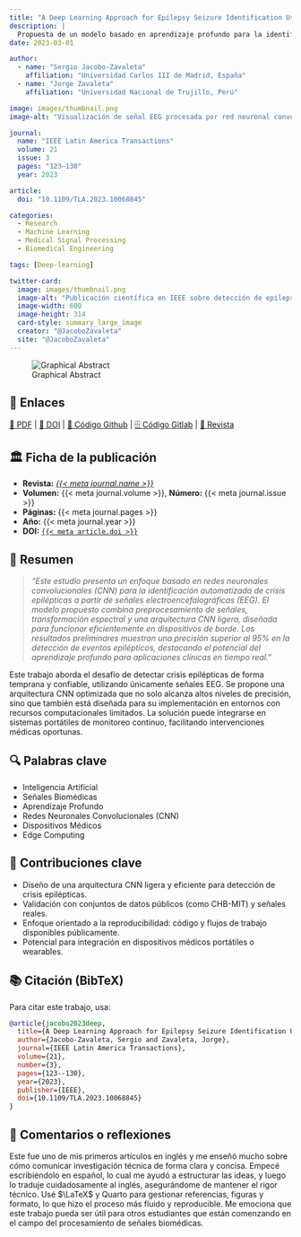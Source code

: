 ```yaml
---
title: "A Deep Learning Approach for Epilepsy Seizure Identification Using Electroencephalogram Signals: A Preliminary Study"
description: |
  Propuesta de un modelo basado en aprendizaje profundo para la identificación automatizada de crisis epilépticas a partir de señales EEG.
date: 2023-03-01

author: 
  - name: "Sergio Jacobo-Zavaleta"
    affiliation: "Universidad Carlos III de Madrid, España"
  - name: "Jorge Zavaleta"
    affiliation: "Universidad Nacional de Trujillo, Perú"

image: images/thumbnail.png
image-alt: "Visualización de señal EEG procesada por red neuronal convolucional"

journal: 
  name: "IEEE Latin America Transactions"
  volume: 21
  issue: 3
  pages: "123–130"
  year: 2023

article:
  doi: "10.1109/TLA.2023.10068845"

categories:
  - Research
  - Machine Learning
  - Medical Signal Processing
  - Biomedical Engineering

tags: [Deep-learning]

twitter-card:
  image: images/thumbnail.png
  image-alt: "Publicación científica en IEEE sobre detección de epilepsia con deep learning"
  image-width: 600
  image-height: 314
  card-style: summary_large_image
  creator: "@JacoboZavaleta"
  site: "@JacoboZavaleta"
---
```


![Graphical Abstract](images/GraphicalAbstract.png)

## 📎 Enlaces

[📄 PDF](https://doi.org/{{< meta article.doi >}}) | 
[🔗 DOI](https://doi.org/{{< meta article.doi >}}) | 
[🐙 Código Github](https://github.com/SJacoboZavaleta/IEEE_RobotGuidedNeedlePlacement) | 
[🗄️ Código Gitlab](https://gitlab.com/SJacoboZavaleta/IEEE_RobotGuidedNeedlePlacement) | 
[📖 Revista](https://ieeexplore.ieee.org/document/10068845)

## 🏛️ Ficha de la publicación

- **Revista:** [*{{< meta journal.name >}}*](https://ieeexplore.ieee.org/xpl/RecentIssue.jsp?punumber=99)
- **Volumen:** {{< meta journal.volume >}}, **Número:** {{< meta journal.issue >}}
- **Páginas:** {{< meta journal.pages >}}
- **Año:** {{< meta journal.year >}}
- **DOI:** [`{{< meta article.doi >}}`](https://doi.org/{{< meta article.doi >}})

## 📄 Resumen

> *"Este estudio presenta un enfoque basado en redes neuronales convolucionales (CNN) para la identificación automatizada de crisis epilépticas a partir de señales electroencefalográficas (EEG). El modelo propuesto combina preprocesamiento de señales, transformación espectral y una arquitectura CNN ligera, diseñada para funcionar eficientemente en dispositivos de borde. Los resultados preliminares muestran una precisión superior al 95% en la detección de eventos epilépticos, destacando el potencial del aprendizaje profundo para aplicaciones clínicas en tiempo real."*

Este trabajo aborda el desafío de detectar crisis epilépticas de forma temprana y confiable, utilizando únicamente señales EEG. Se propone una arquitectura CNN optimizada que no solo alcanza altos niveles de precisión, sino que también está diseñada para su implementación en entornos con recursos computacionales limitados. La solución puede integrarse en sistemas portátiles de monitoreo continuo, facilitando intervenciones médicas oportunas.

## 🔍 Palabras clave

- Inteligencia Artificial
- Señales Biomédicas
- Aprendizaje Profundo
- Redes Neuronales Convolucionales (CNN)
- Dispositivos Médicos
- Edge Computing

## 🧩 Contribuciones clave

- Diseño de una arquitectura CNN ligera y eficiente para detección de crisis epilépticas.
- Validación con conjuntos de datos públicos (como CHB-MIT) y señales reales.
- Enfoque orientado a la reproducibilidad: código y flujos de trabajo disponibles públicamente.
- Potencial para integración en dispositivos médicos portátiles o wearables.

## 📚 Citación (BibTeX)

Para citar este trabajo, usa:

```bibtex
@article{jacobo2023deep,
  title={A Deep Learning Approach for Epilepsy Seizure Identification Using Electroencephalogram Signals: A Preliminary Study},
  author={Jacobo-Zavaleta, Sergio and Zavaleta, Jorge},
  journal={IEEE Latin America Transactions},
  volume={21},
  number={3},
  pages={123--130},
  year={2023},
  publisher={IEEE},
  doi={10.1109/TLA.2023.10068845}
}
```

## 💬 Comentarios o reflexiones

Este fue uno de mis primeros artículos en inglés y me enseñó mucho sobre cómo comunicar investigación técnica de forma clara y concisa. Empecé escribiéndolo en español, lo cual me ayudó a estructurar las ideas, y luego lo traduje cuidadosamente al inglés, asegurándome de mantener el rigor técnico. Usé $\LaTeX$ y Quarto para gestionar referencias, figuras y formato, lo que hizo el proceso más fluido y reproducible. Me emociona que este trabajo pueda ser útil para otros estudiantes que están comenzando en el campo del procesamiento de señales biomédicas. 
